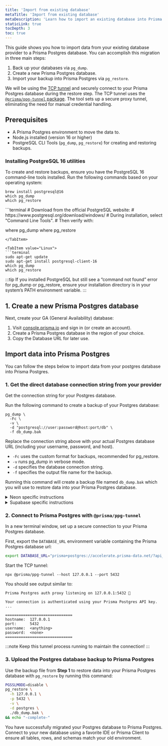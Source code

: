 ```yaml
---
title: 'Import from existing database'
metaTitle: 'Import from existing database'
metaDescription: 'Learn how to import an existing database into Prisma Postgres'
staticLink: true
tocDepth: 3
toc: true
---
```


This guide shows you how to import data from your existing database provider to a Prisma Postgres database. You can accomplish this migration in three main steps:

1. Back up your databases via `pg_dump`.
2. Create a new Prisma Postgres database.
3. Import your backup into Prisma Postgres via `pg_restore`.

We will be using the [TCP tunnel](/postgres/tcp-tunnel) and securely connect to your Prisma Postgres database during the restore step. The TCP tunnel uses the [`@prisma/ppg-tunnel` package](https://www.npmjs.com/package/@prisma/ppg-tunnel). The tool sets up a secure proxy tunnel, eliminating the need for manual credential handling.

## Prerequisites

- A Prisma Postgres environment to move the data to.
- Node.js installed (version 16 or higher)
- PostgreSQL CLI Tools (`pg_dump`, `pg_restore`) for creating and restoring backups.

### Installing PostgreSQL 16 utilities

To create and restore backups, ensure you have the PostgreSQL 16 command-line tools installed. Run the following commands based on your operating system:

<TabbedContent code>

<TabItem value="macOS">

```terminal
brew install postgresql@16
which pg_dump
which pg_restore
```

</TabItem>

<TabItem value="Windows">
```terminal
# Download from the official PostgreSQL website:
# https://www.postgresql.org/download/windows/
# During installation, select "Command Line Tools".
# Then verify with:

where pg_dump
where pg_restore
```
</TabItem>

<TabItem value="Linux">
```terminal
sudo apt-get update
sudo apt-get install postgresql-client-16
which pg_dump
which pg_restore
```
</TabItem>

</TabbedContent>

:::tip
If you installed PostgreSQL but still see a “command not found” error for pg_dump or pg_restore, ensure your installation directory is in your system’s PATH environment variable.
:::


## 1. Create a new Prisma Postgres database

Next, create your GA (General Availability) database:

1.	Visit [console.prisma.io](https://console.prisma.io) and sign in (or create an account).
2.	Create a Prisma Postgres database in the region of your choice.
3.	Copy the Database URL for later use.

## Import data into Prisma Postgres

You can follow the steps below to import data from your postgres database into Prisma Postgres.

### 1. Get the direct database connection string from your provider

Get the connection string for your Postgres database. 


Run the following command to create a backup of your Postgres database:

```terminal
pg_dump \
  -Fc \
  -v \
  -d "postgresql://user:password@host:port/db" \
  -f db_dump.bak
```

Replace the connection string above with your actual Postgres database URL (including your username, password, and host).

- `-Fc` uses the custom format for backups, recommended for pg_restore.
- `-v` runs pg_dump in verbose mode.
- `-d` specifies the database connection string.
- `-f` specifies the output file name for the backup.

Running this command will create a backup file named `db_dump.bak` which you will use to restore data into your Prisma Postgres database.

<details>
<summary>Neon specific instructions</summary>

1. Make sure to select non-pooled connection string by switching off the `Connection pooling` toggle.

2. The `sslmode` has to be set to `require` and appended to your Neon database url for the command to work. Your connection string should look something like this: "postgresql://USER:PASSWORD@YOUR-NEON-HOST/neondb?sslmode=require"
</details>

<details>
<summary>Supabase specific instructions</summary>
1. Make sure to get database connection string which uses a Supavisor session mode from your [Supabase database](https://supabase.com/docs/guides/database/connecting-to-postgres#supavisor-session-mode). 
2. Include the argument `-n public` to only dump the public schema.

Your command would look like:
```
pg_dump \                                           
  -Fc \
  -v \
  -d "postgresql://user:password@host:port/db" \
  -n public \
  -f db_dump.bak
```
</details>

### 2. Connect to Prisma Postgres with `@prisma/ppg-tunnel`

In a new terminal window, set up a secure connection to your Prisma Postgres database. 

First, export the `DATABASE_URL` environment variable containing the Prisma Postgres database url:

```bash
export DATABASE_URL="prisma+postgres://accelerate.prisma-data.net/?api_key=eyJhbGciOiJIUzI..."
```

Start the TCP tunnel:

```terminal
npx @prisma/ppg-tunnel --host 127.0.0.1 --port 5432 
```

You should see output similar to:

```terminal
Prisma Postgres auth proxy listening on 127.0.0.1:5432 🚀

Your connection is authenticated using your Prisma Postgres API key.
...

==============================
hostname:  127.0.0.1
port:      5432
username:  <anything>
password:  <none>
==============================
```

:::note
Keep this tunnel process running to maintain the connection!
:::

### 3. Upload the Postgres database backup to Prisma Postgres

Use the backup file from **Step 1** to restore data into your Prisma Postgres database with `pg_restore` by running this command:

```bash
PGSSLMODE=disable \
pg_restore \
  -h 127.0.0.1 \
  -p 5432 \
  -v \
  -d postgres \
  ./db_dump.bak \
&& echo "-complete-"
```

You have successfully migrated your Postgres database to Prisma Postgres. Connect to your new database using a favorite IDE or Prisma Client to ensure all tables, rows, and schemas match your old environment.